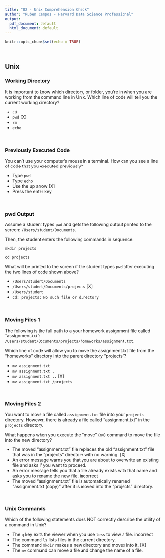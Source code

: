 ```yaml
---
title: "02 - Unix Comprehension Check"
author: "Ruben Campos - Harvard Data Science Professional"
output:
  pdf_document: default
  html_document: default
---
```


```r
knitr::opts_chunk$set(echo = TRUE)
```

<br/>

## **Unix**

### **Working Directory**

It is important to know which directory, or folder, you’re in when you are working from the command line in Unix. Which line of code will tell you the current working directory?

- ```cd```
- ```pwd``` [X]
- ```rm```
- ```echo```

<br/>

### **Previously Executed Code**

You can’t use your computer’s mouse in a terminal. How can you see a line of code that you executed previously?

- Type ```pwd```
- Type ```echo```
- Use the up arrow [X]
- Press the enter key

<br/>

### **pwd Output**

Assume a student types ```pwd``` and gets the following output printed to the screen: ```/Users/student/Documents```.

Then, the student enters the following commands in sequence:

```
mkdir projects

cd projects
```

What will be printed to the screen if the student types ```pwd``` after executing the two lines of code shown above?

- ```/Users/student/Documents```
- ```/Users/student/Documents/projects``` [X]
- ```/Users/student```
- ```cd: projects: No such file or directory```

<br/>

### **Moving Files 1**

The following is the full path to a your homework assignment file called "assignment.txt": ```/Users/student/Documents/projects/homeworks/assignment.txt```.

Which line of code will allow you to move the assignment.txt file from the “homeworks” directory into the parent directory “projects”?

- ```mv assignment.txt```
- ```mv assignment.txt .```
- ```mv assignment.txt .. ``` [X]
- ```mv assignment.txt /projects```

<br/>

### **Moving Files 2**

You want to move a file called ```assignment.txt``` file into your ```projects``` directory. However, there is already a file called "assignment.txt" in the ```projects``` directory.

What happens when you execute the “move” (```mv```) command to move the file into the new directory?

- The moved "assignment.txt" file replaces the old "assignment.txt" file that was in the "projects" directory with no warning. [X]
- An error message warns you that you are about to overwrite an existing file and asks if you want to proceed.
- An error message tells you that a file already exists with that name and asks you to rename the new file. incorrect
- The moved “assignment.txt” file is automatically renamed “assignment.txt (copy)” after it is moved into the “projects” directory.

<br/>

### **Unix Commands**

Which of the following statements does NOT correctly describe the utility of a command in Unix?

- The ```q``` key exits the viewer when you use ```less``` to view a file. incorrect
- The command ```ls``` lists files in the current directory.
- The command ```mkdir``` makes a new directory and moves into it. [X]
- The ```mv``` command can move a file and change the name of a file.
